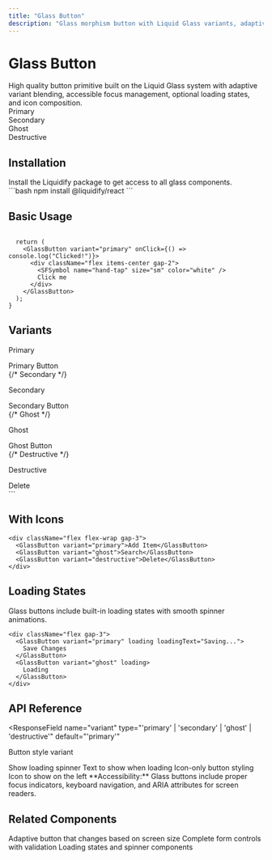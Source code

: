 ```yaml
---
title: "Glass Button"
description: "Glass morphism button with Liquid Glass variants, adaptive effects, and accessible interaction states."
---
```



# Glass Button

<div className="text-title-1 mb-6" style={{ color: "var(--ios-blue)" }}>
  High quality button primitive built on the Liquid Glass system with adaptive
  variant blending, accessible focus management, optional loading states, and
  icon composition.
</div>

<div className="glass-surface p-6 rounded-xl mb-8">
  <div className="flex flex-wrap gap-3">
    <GlassButton variant="primary">
      <div className="flex items-center gap-2">
        <SFSymbol name="play-fill" size="sm" color="white" />
        Primary
      </div>
    </GlassButton>
    <GlassButton variant="secondary">
      <div className="flex items-center gap-2">
        <SFSymbol name="gear" size="sm" color="var(--ios-blue)" />
        Secondary
      </div>
    </GlassButton>
    <GlassButton variant="ghost">
      <div className="flex items-center gap-2">
        <SFSymbol
          name="sparkles"
          size="sm"
          color="var(--apple-label-primary)"
        />
        Ghost
      </div>
    </GlassButton>
    <GlassButton variant="destructive">
      <div className="flex items-center gap-2">
        <SFSymbol name="trash" size="sm" color="white" />
        Destructive
      </div>
    </GlassButton>
  </div>
</div>

## <div className="flex items-center gap-3 text-title-2 mb-4"><SFSymbol name="cube-box" size="xl" color="var(--ios-purple)" />Installation</div>

<div className="glass-surface p-4 rounded-xl mb-6">
  <div className="flex items-center gap-3 mb-3">
    <SFSymbol name="lightbulb-fill" size="md" color="var(--ios-yellow)" />
    <span className="text-subhead font-medium">
      Install the Liquidify package to get access to all glass components.
    </span>
  </div>
  ```bash npm install @liquidify/react ```
</div>

## <div className="flex items-center gap-3 text-title-2 mb-4"><SFSymbol name="play-circle" size="xl" color="var(--ios-green)" />Basic Usage</div>

```tsx

  return (
    <GlassButton variant="primary" onClick={() => console.log("Clicked!")}>
      <div className="flex items-center gap-2">
        <SFSymbol name="hand-tap" size="sm" color="white" />
        Click me
      </div>
    </GlassButton>
  );
}
```

## <div className="flex items-center gap-3 text-title-2 mb-4"><SFSymbol name="paintpalette-fill" size="xl" color="var(--ios-teal)" />Variants</div>

<div className="grid gap-6 sm:grid-cols-2 mb-8">
  <div className="glass-surface p-4 rounded-xl">
    <div className="flex items-center gap-2 mb-3">
      <SFSymbol name="star-fill" size="sm" color="var(--ios-blue)" />
      <p className="text-headline font-semibold">Primary</p>
    </div>
    <GlassButton variant="primary">
      <div className="flex items-center gap-2">
        <SFSymbol name="checkmark" size="sm" color="white" />
        Primary Button
      </div>
    </GlassButton>
  </div>
  {/* Secondary */}
  <div>
    <p className="text-xs mb-2 font-medium">Secondary</p>
    <GlassButton variant="secondary">Secondary Button</GlassButton>
  </div>
  {/* Ghost */}
  <div>
    <p className="text-xs mb-2 font-medium">Ghost</p>
    <GlassButton variant="ghost">Ghost Button</GlassButton>
  </div>
  {/* Destructive */}
  <div>
    <p className="text-xs mb-2 font-medium">Destructive</p>
    <GlassButton variant="destructive">Delete</GlassButton>
  </div>
</div>
```

## With Icons

```tsx
<div className="flex flex-wrap gap-3">
  <GlassButton variant="primary">Add Item</GlassButton>
  <GlassButton variant="ghost">Search</GlassButton>
  <GlassButton variant="destructive">Delete</GlassButton>
</div>
```

## Loading States

<Info>
  Glass buttons include built-in loading states with smooth spinner animations.
</Info>

```tsx
<div className="flex gap-3">
  <GlassButton variant="primary" loading loadingText="Saving...">
    Save Changes
  </GlassButton>
  <GlassButton variant="ghost" loading>
    Loading
  </GlassButton>
</div>
```

## API Reference

<ResponseField
  name="variant"
  type="'primary' | 'secondary' | 'ghost' | 'destructive'"
  default="'primary'"
>
  Button style variant
</ResponseField>

<ResponseField name="loading" type="boolean" default="false">
  Show loading spinner
</ResponseField>

<ResponseField name="loadingText" type="string" default="'Loading...'">
  Text to show when loading
</ResponseField>

<ResponseField name="iconOnly" type="boolean" default="false">
  Icon-only button styling
</ResponseField>

<ResponseField name="leftIcon" type="ReactNode" default="undefined">
  Icon to show on the left
</ResponseField>

<Check>
  **Accessibility:** Glass buttons include proper focus indicators, keyboard
  navigation, and ARIA attributes for screen readers.
</Check>

## Related Components

<CardGroup cols={3}>
  <Card
    title="Responsive Button"
    icon="star"
    href="/components/responsive-button"
  >
    Adaptive button that changes based on screen size
  </Card>

<Card title="Form Field" icon="check" href="/components/form-field">
  Complete form controls with validation
</Card>

  <Card title="Loading" icon="gear" href="/components/loading">
    Loading states and spinner components
  </Card>
</CardGroup>
